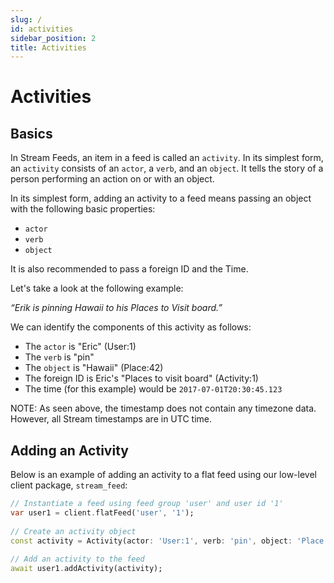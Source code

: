 ```yaml
---
slug: /
id: activities
sidebar_position: 2
title: Activities
---
```

# Activities
## Basics
In Stream Feeds, an item in a feed is called an `activity`. In its simplest form, an `activity` consists of an `actor`, a `verb`, and an `object`. It tells the story of a person performing an action on or with an object.

In its simplest form, adding an activity to a feed means passing an object with the following basic properties:
* `actor`
* `verb`
* `object`

It is also recommended to pass a foreign ID and the Time.

Let's take a look at the following example:

_“Erik is pinning Hawaii to his Places to Visit board.”_

We can identify the components of this activity as follows:
* The `actor` is "Eric" (User:1)
* The `verb` is "pin"
* The `object` is "Hawaii" (Place:42)
* The foreign ID is Eric's "Places to visit board"  (Activity:1)
* The time (for this example) would be `2017-07-01T20:30:45.123`

NOTE: As seen above, the timestamp does not contain any timezone data. However, all Stream timestamps are in UTC time.

## Adding an Activity
Below is an example of adding an activity to a flat feed using our low-level client package, `stream_feed`:

```dart
// Instantiate a feed using feed group 'user' and user id '1' 
var user1 = client.flatFeed('user', '1'); 
 
// Create an activity object 
const activity = Activity(actor: 'User:1', verb: 'pin', object: 'Place:42'); 
 
// Add an activity to the feed 
await user1.addActivity(activity); 
```